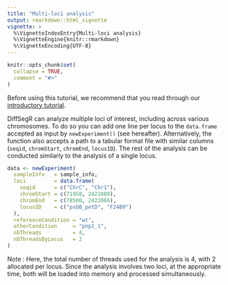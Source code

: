 ```yaml
---
title: "Multi-loci analysis"
output: rmarkdown::html_vignette
vignette: >
  %\VignetteIndexEntry{Multi-loci analysis}
  %\VignetteEngine{knitr::rmarkdown}
  %\VignetteEncoding{UTF-8}
---
```


```r
knitr::opts_chunk$set(
  collapse = TRUE,
  comment = "#>"
)
```

Before using this tutorial, we recommend that you read through our [introductory tutorial](introductory_tutorial.html).

DiffSegR can analyze multiple loci of interest, including across various 
chromosomes. To do so you can add one line per locus to the ``data.frame`` accepted as 
input by `newExperiment()` (see hereafter). Alternatively, the function also accepts a 
path to a tabular format file with similar columns (`seqid`, `chromStart`, 
`chromEnd`, `locusID`). The rest of the analysis can be conducted similarly to 
the analysis of a single locus.

```r
data <- newExperiment(
  sampleInfo   = sample_info,
  loci         = data.frame(
    seqid      = c("ChrC", "Chr1"), 
    chromStart = c(71950, 2421089), 
    chromEnd   = c(78500, 2422066),
    locusID    = c("psbB_petD", "F24B9")
  ),
  referenceCondition = "wt",
  otherCondition     = "pnp1_1",
  nbThreads          = 4,
  nbThreadsByLocus   = 2
)
```

Note : Here, the total number of threads used for the analysis is 4, with 2 
allocated per locus. Since the analysis involves two loci, at the appropriate 
time, both will be loaded into memory and processed simultaneously.